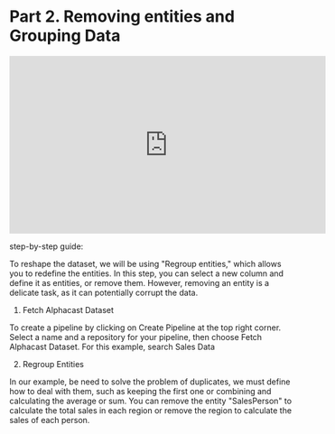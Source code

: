 # Part 2. Removing entities and Grouping Data

<iframe width="560" height="315" src="https://www.youtube.com/embed/2Naqg9pl9yg" title="YouTube video player" frameborder="0" allow="accelerometer; autoplay; clipboard-write; encrypted-media; gyroscope; picture-in-picture; web-share" allowfullscreen></iframe>

step-by-step guide:

To reshape the dataset, we will be using "Regroup entities," which allows you to redefine the entities. In this step, you can select a new column and define it as entities, or remove them. However, removing an entity is a delicate task, as it can potentially corrupt the data.

01. Fetch Alphacast Dataset

To create a pipeline by clicking on Create Pipeline at the top right corner. Select a name and a repository for your pipeline, then choose Fetch Alphacast Dataset. For this example, search Sales Data
 
02. Regroup Entities

In our example, be need to solve the problem of duplicates, we must define how to deal with them, such as keeping the first one or combining and calculating the average or sum. You can remove the entity "SalesPerson" to calculate the total sales in each region or remove the region to calculate the sales of each person.
